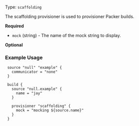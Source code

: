 Type: `scaffolding`

<!--
  Include a short description about the provisioner. This is a good place
  to call out what the provisioner does, and any additional text that might
  be helpful to a user. See https://www.packer.io/docs/provisioners/null
-->

The scaffolding provisioner is used to provisioner Packer builds.


<!-- Provisioner Configuration Fields -->

**Required**

- `mock` (string) - The name of the mock string to display.


<!--
  Optional Configuration Fields

  Configuration options that are not required or have reasonable defaults
  should be listed under the optionals section. Defaults values should be
  noted in the description of the field
-->

**Optional**


<!--
  A basic example on the usage of the provisioner. Multiple examples
  can be provided to highlight various configurations.

-->
### Example Usage


```hcl
 source "null" "example" {
   communicator = "none"
 }

 build {
   source "null.example" {
     name = "jay"
   }

   provisioner "scaffolding" {
     mock = "mocking ${source.name}"
   }
 }
```

